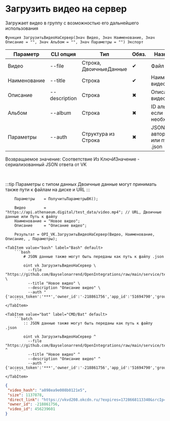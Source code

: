 ﻿---
sidebar_position: 10
---


# Загрузить видео на сервер
 Загружает видео в группу с возможностью его дальнейшего использования



`Функция ЗагрузитьВидеоНаСервер(Знач Видео, Знач Наименование, Знач Описание = "", Знач Альбом = "", Знач Параметры = "") Экспорт`

  | Параметр | CLI опция | Тип | Обяз. | Назначение |
  |-|-|-|-|-|
  | Видео | --file | Строка, ДвоичныеДанные | &#x2714; | Файл видео |
  | Наименование | --title | Строка | &#x2714; | Наименование видео |
  | Описание | --description | Строка | &#x2716; | Описание видео |
  | Альбом | --album | Строка | &#x2716; | ID альбома, если необходимо |
  | Параметры | --auth | Структура из Строка | &#x2716; | JSON авторизации или путь к .json |

  
  Возвращаемое значение:   Соответствие Из КлючИЗначение - сериализованный JSON ответа от VK

<br/>

:::tip
Параметры с типом данных Двоичные данные могут принимать также пути к файлам на диске и URL
:::
<br/>


```bsl title="Пример использования для 1С:Предприятие/OneScript"
    Параметры    = ПолучитьПараметрыВК();

    Видео        = "https://api.athenaeum.digital/test_data/video.mp4"; // URL, Двоичные данные или Путь к файлу
    Наименование = "Новое видео";
    Описание     = "Описание видео";

    Результат = OPI_VK.ЗагрузитьВидеоНаСервер(Видео, Наименование, Описание, , Параметры);
```
    

 <Tabs>
  
    <TabItem value="bash" label="Bash" default>
        ```bash
            # JSON данные также могут быть переданы как путь к файлу .json
            
            oint vk ЗагрузитьВидеоНаСервер \
              --file "https://github.com/Bayselonarrend/OpenIntegrations/raw/main/service/test_data/video.mp4" \
              --title "Новое видео" \
              --description "Описание видео" \
              --auth "{'access_token':'***','owner_id':'-218861756','app_id':'51694790','group_id':'218861756'}"
        ```
    </TabItem>
  
    <TabItem value="bat" label="CMD/Bat" default>
        ```batch
            :: JSON данные также могут быть переданы как путь к файлу .json
            
            oint vk ЗагрузитьВидеоНаСервер ^
              --file "https://github.com/Bayselonarrend/OpenIntegrations/raw/main/service/test_data/video.mp4" ^
              --title "Новое видео" ^
              --description "Описание видео" ^
              --auth "{'access_token':'***','owner_id':'-218861756','app_id':'51694790','group_id':'218861756'}"
        ```
    </TabItem>
</Tabs>


```json title="Результат"
{
 "video_hash": "a898ea9e008b0121e5",
 "size": 1137878,
 "direct_link": "https://vkvd208.okcdn.ru/?expires=1728668113340&srcIp=93.125.42.204&pr=40&srcAg=UNKNOWN&ms=45.136.22.144&type=4&sig=aigYqKrgsfc&ct=27&urls=185.226.55.182&clientType=14&appId=512000384397&zs=72&id=7374388988556",
 "owner_id": -218861756,
 "video_id": 456239601
}
```
